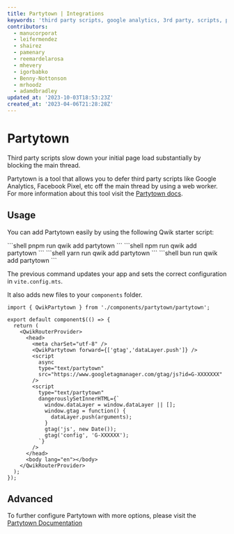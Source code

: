 ```yaml
---
title: Partytown | Integrations
keywords: 'third party scripts, google analytics, 3rd party, scripts, performance'
contributors:
  - manucorporat
  - leifermendez
  - shairez
  - pamenary
  - reemardelarosa
  - mhevery
  - igorbabko
  - Benny-Nottonson
  - mrhoodz
  - adamdbradley
updated_at: '2023-10-03T18:53:23Z'
created_at: '2023-04-06T21:28:28Z'
---
```



# Partytown

Third party scripts slow down your initial page load substantially by blocking the main thread.

Partytown is a tool that allows you to defer third party scripts like Google Analytics, Facebook Pixel, etc off the main thread by using a web worker.
For more information about this tool visit the [Partytown docs](https://partytown.builder.io/).

## Usage

You can add Partytown easily by using the following Qwik starter script:


<PackageManagerTabs>
<span q:slot="pnpm">
```shell
pnpm run qwik add partytown
```
</span>
<span q:slot="npm">
```shell
npm run qwik add partytown
```
</span>
<span q:slot="yarn">
```shell
yarn run qwik add partytown
```
</span>
<span q:slot="bun">
```shell
bun run qwik add partytown
```
</span>
</PackageManagerTabs>

The previous command updates your app and sets the correct configuration in `vite.config.mts`.

It also adds new files to your `components` folder.

```tsx title="src/root.tsx"
import { QwikPartytown } from './components/partytown/partytown';

export default component$(() => {
  return (
    <QwikRouterProvider>
      <head>
        <meta charSet="utf-8" />
        <QwikPartytown forward={['gtag','dataLayer.push']} />
        <script
          async
          type="text/partytown"
          src="https://www.googletagmanager.com/gtag/js?id=G-XXXXXXX"
        />
        <script
          type="text/partytown"
          dangerouslySetInnerHTML={`
            window.dataLayer = window.dataLayer || [];
            window.gtag = function() {
              dataLayer.push(arguments);
            }
            gtag('js', new Date());
            gtag('config', 'G-XXXXXX');
          `}
        />
      </head>
      <body lang="en"></body>
    </QwikRouterProvider>
  );
});
```

## Advanced

To further configure Partytown with more options, please visit the [Partytown Documentation](https://partytown.builder.io/configuration)

